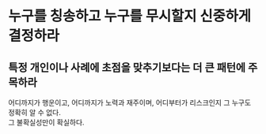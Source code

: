# 누구를 칭송하고 누구를 무시할지 신중하게 결정하라

## 특정 개인이나 사례에 초점을 맞추기보다는 더 큰 패턴에 주목하라

어디까지가 행운이고, 어디까지가 노력과 재주이며, 어디부터가 리스크인지 그 누구도 정확히 알 수 없다.\
그 불확실성만이 확실하다.